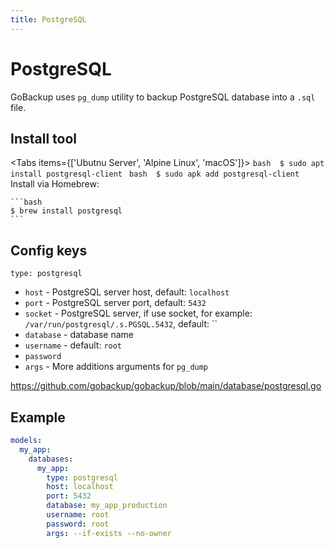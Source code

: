 ```yaml
---
title: PostgreSQL
---
```



# PostgreSQL

GoBackup uses `pg_dump` utility to backup PostgreSQL database into a `.sql` file.

## Install tool

<Tabs items={['Ubutnu Server', 'Alpine Linux', 'macOS']}>
  <Tab>
    ```bash 
    $ sudo apt install postgresql-client
    ```
  </Tab>
  <Tab>
    ```bash 
    $ sudo apk add postgresql-client
    ```
  </Tab>
  <Tab>
    Install via Homebrew:
    
    ```bash
    $ brew install postgresql
    ```
  </Tab>
</Tabs>

## Config keys

`type: postgresql`

- `host` - PostgreSQL server host, default: `localhost`
- `port` - PostgreSQL server port, default: `5432`
- `socket` - PostgreSQL server, if use socket, for example: `/var/run/postgresql/.s.PGSQL.5432`, default: ``
- `database` - database name
- `username` - default: `root`
- `password`
- `args` - More additions arguments for `pg_dump`

https://github.com/gobackup/gobackup/blob/main/database/postgresql.go

## Example

```yml
models:
  my_app:
    databases:
      my_app:
        type: postgresql
        host: localhost
        port: 5432
        database: my_app_production
        username: root
        password: root
        args: --if-exists --no-owner
```
